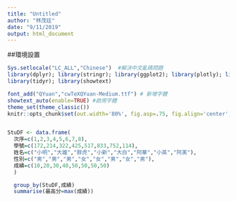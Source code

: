 ```yaml
---
title: "Untitled"
author: "林茂廷"
date: "9/11/2019"
output: html_document
---
```

 
##環境設置
```r
Sys.setlocale("LC_ALL","Chinese")  #解決中文亂碼問題
library(dplyr); library(stringr); library(ggplot2); library(plotly); library(lubridate); library(readr);
library(tidyr); library(showtext)

font_add("QYuan","cwTeXQYuan-Medium.ttf") # 新增字體
showtext_auto(enable=TRUE) #啟用字體
theme_set(theme_classic())
knitr::opts_chunk$set(out.width='80%', fig.asp=.75, fig.align='center', fig.showtext=T)


StuDF <- data.frame(
  次序=c(1,2,3,4,5,6,7,8),
  學號=c(172,214,322,425,517,833,752,114),
  姓名=c("小明","大雄","胖虎","小新","大白","阿華","小英","阿美"),
  性別=c("男","男","男","女","女","男","女","男"),
  成績=c(10,20,30,40,50,50,50,50)
  )

  group_by(StuDF,成績)  
  summarise(最高分=max(成績))
  
    
```








